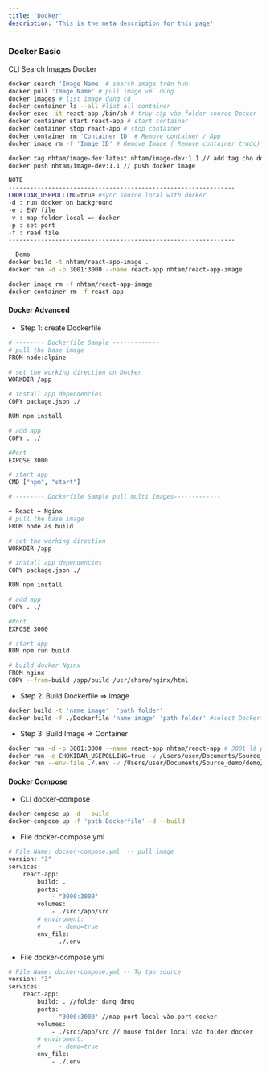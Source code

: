 ```yaml
---
title: 'Docker'
description: 'This is the meta description for this page'
---
```


### Docker Basic
CLI Search Images Docker
```bash
docker search 'Image Name' # search image trên hub
docker pull 'Image Name' # pull image về dùng
docker images # list image đang có
docker container ls --all #list all container 
docker exec -it react-app /bin/sh # truy cập vào folder source Docker
docker container start react-app # start container
docker container stop react-app # stop container
docker container rm 'Container ID' # Remove container / App
docker image rm -f 'Image ID' # Remove Image ( Remove container trước) '-f' --force 

docker tag nhtam/image-dev:latest nhtam/image-dev:1.1 // add tag cho docker image
docker push nhtam/image-dev:1.1 // push docker image 

```

```bash
NOTE
---------------------------------------------------------------
CHOKIDAR_USEPOLLING=true #sync source local with docker 
-d : run docker on background
-e : ENV file
-v : map folder local => docker
-p : set port 
-f : read file
---------------------------------------------------------------

- Demo -
docker build -t nhtam/react-app-image .
docker run -d -p 3001:3000 --name react-app nhtam/react-app-image

docker image rm -f nhtam/react-app-image
docker container rm -f react-app
```

#### Docker Advanced 
- Step 1: create Dockerfile
```bash
# -------- Dockerfile Sample -------------
# pull the base image
FROM node:alpine

# set the working direction on Docker
WORKDIR /app

# install app dependencies
COPY package.json ./

RUN npm install

# add app
COPY . ./

#Port
EXPOSE 3000

# start app
CMD ["npm", "start"]

# -------- Dockerfile Sample pull multi Images-------------

+ React + Nginx
# pull the base image
FROM node as build

# set the working direction
WORKDIR /app

# install app dependencies
COPY package.json ./

RUN npm install

# add app
COPY . ./

#Port
EXPOSE 3000

# start app
RUN npm run build

# build docker Nginx
FROM nginx
COPY --from=build /app/build /usr/share/nginx/html

```

- Step 2: Build Dockerfile => Image
```bash
docker build -t 'name image'  'path folder' 
docker build -f ./Dockerfile 'name image' 'path folder' #select Dockerfile
```

- Step 3: Build Image => Container
```bash
docker run -d -p 3001:3000 --name react-app nhtam/react-app # 3001 là port của local , 3000 là port cua Docker 
docker run -e CHOKIDAR_USEPOLLING=true -v /Users/user/Documents/Source_demo/demo/reactdocker/src/:/app/src -d -p 3000:3000 --name react-app nhtam/react-app-image  #map folder local => docker
docker run --env-file ./.env -v /Users/user/Documents/Source_demo/demo/reactdocker/src/:/app/src -d -p 3000:3000 --name react-app nhtam/react-app-image
```

#### Docker Compose
- CLI docker-compose
```bash
docker-compose up -d --build
docker-compose up -f 'path Dockerfile' -d --build
```
- File docker-compose.yml 
```bash
# File Name: docker-compose.yml  -- pull image
version: "3"
services:
    react-app:
        build: .
        ports: 
            - "3000:3000"
        volumes:
            - ./src:/app/src
        # enviroment: 
        #     - demo=true
        env_file:
            - ./.env
```

- File docker-compose.yml 
```bash
# File Name: docker-compose.yml -- Tự tạo source
version: "3"
services:
    react-app:
        build: . //folder đang đứng
        ports: 
            - "3000:3000" //map port local vào port docker
        volumes:
            - ./src:/app/src // mouse folder local vào folder docker 
        # enviroment: 
        #     - demo=true
        env_file:
            - ./.env
```